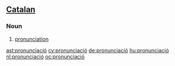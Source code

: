 ==[[Catalan]]==
===Noun===
{{ca-noun|m|pronunciacions|sort=pronunciacio}}
#[[pronunciation]]

[[ast:pronunciació]]
[[cy:pronunciació]]
[[de:pronunciació]]
[[hu:pronunciació]]
[[nl:pronunciació]]
[[oc:pronunciació]]